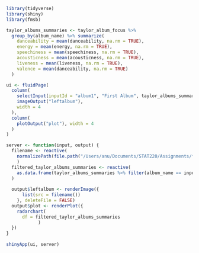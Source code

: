 
```r
library(tidyverse)
library(shiny)
library(fmsb)


```

```r
taylor_albums_summaries <- taylor_album_focus %>%
  group_by(album_name) %>% summarize(
    danceability = mean(danceability, na.rm = TRUE),
    energy = mean(energy, na.rm = TRUE),
    speechiness = mean(speechiness, na.rm = TRUE),
    acousticness = mean(acousticness, na.rm = TRUE),
    liveness = mean(liveness, na.rm = TRUE),
    valence = mean(danceability, na.rm = TRUE)
  )
```

```r
ui <- fluidPage(
  column(
    selectInput(inputId = "album1", "First Album", taylor_albums_summaries$album_name),
    imageOutput("leftalbum"),
    width = 4
  ),
  column(
    plotOutput("plot"), width = 4
  )
)

server <- function(input, output) {
  filename <- reactive(
    normalizePath(file.path("/Users/anu/Documents/STAT220/Assignments/final-project-9/album_thumbnails/", paste(str_replace_all(str_replace_all(str_replace_all(input$album1,"\\s","_"), "\\(", ""), "\\)", ""), ".jpg", sep="")))
    )
  filtered_taylor_albums_summaries <- reactive(
    as.data.frame(taylor_albums_summaries %>% filter(album_name == input$album1))
  )
  
  output$leftalbum <- renderImage({
      list(src = filename())
    }, deleteFile = FALSE)
  output$plot <- renderPlot({
    radarchart(
      df = filtered_taylor_albums_summaries
            )
  })
}
  
shinyApp(ui, server)
```

